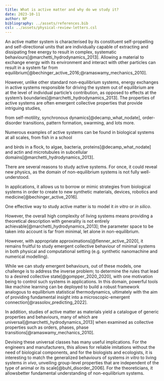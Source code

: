 ```yaml
---
title: What is active matter and why do we study it?
date: 2023-10-11
author: NP
bibliography: ../assets/references.bib
csl: ../assets/physical-review-letters.csl
---
```


<!-- FT: You can maybe provide a wider context, referring to disordered systems, soft matter and statistical mechanics at and out of equilibrium as areas in which active matter has emerged-->

An active matter system is characterised by its constituent self-propelling and
self-directional units that are individually capable of extracting and
dissipating free energy to result in complex, systematic
behaviours\[@marchetti_hydrodynamics_2013\]. Allowing a material to exchange energy
with its environment and interact with other particles can result in a system
far from equilibrium\[@bechinger_active_2016;@ramaswamy_mechanics_2010\].

<!-- here the key is not only that energy is exchanged, it is that energy is dissipated (irreversibility) -->

However, unlike other standard non-equilibrium systems, energy exchanges in
active systems responsible for driving the system out of equilibrium are at the
level of individual particle's contribution, as opposed to effects at the
system's boundaries\[@marchetti_hydrodynamics_2013\]. The properties of active
systems are often emergent collective properties that provide intriguing
studies,

<!-- maybe they provide for intirguing effects, or phenomena. It is not that interestign if they just yield "studies" -->

from self-motility, synchronous dynamics\[@decamp_what_nodate\],
order-disorder transitions, pattern formation, swarming, and lots more.

Numerous examples of active systems can be found in biological systems at all
scales, from fish in a school

<!-- you can cite a paper for each example, instead of just a review. For teh fish, even my own work can fit here, Yang, Turci et al. PLOS 2022 -->

and birds in a flock, to algae, bacteria,
proteins\[@decamp_what_nodate\] and actin and microtubules in subcellular
domains\[@marchetti_hydrodynamics_2013\].

<!-- You do not need to start with "There are several reasons". Enunciate the reasons, getting directly to the bigger questions.  -->

There are several reasons to study active systems. For once, it could reveal
new physics, as the domain of non-equilibrium systems is not fully
well-understood.

<!-- It would be better to explain what is not understood. You can be more concrete: the difficulty is that while at equilibrium we have a theory that tells us about macrostates and their likelihood, contorlled by their energy and the boltzmann factor, out of equilibrium it is not clear how to construct quantities that are equivalent to free energies -->

In applications, it allows us to borrow or mimic strategies
from biological systems in order to create to new synthetic materials, devices,
robotics and medicine\[@bechinger_active_2016\].

One effective way to study active matter is to model it _in vitro_ or _in
silico_.

<!-- the next sentence is a bit vague. -->

However, the overall high complexity of living systems means providing
a theoretical description with generality is not entirely
achievable\[@marchetti_hydrodynamics_2013\]; the parameter space to be taken into
account is far from minimal, let alone in non-equilibrium.

<!--  which approximations do you want to refer to precisely? Maybe giev soem examples? -->

However, with
appropriate approximations\[@flenner_active_2020\], it remains fruitful to study
emergent collective behaviour of minimal systems in both physical and
computational setting (e.g. synthetic nanomachine and numerical modelling).

<!-- provie some examples of such fruits? what kind of insights do we glean from minimal modelling? (this is a broad question of epistemological nature) -->

While we can study emergent behaviours, out of these models, one challenge is
to address the inverse problem; to determine the rules that lead to a desired
collective state\[@gompper_2020_2020\], with one motivation being to control such
systems in applications. In this domain, powerful tools like machine learning
can be deployed to build a robust framework analogous to equilibrium
statistical thermodynamics, ultimately with the aim of providing fundamental
insight into a microscopic-emergent connection\[@rassolov_predicting_2022\].

<!-- very good -->

<!-- this is a bit imprecise, but you are capturing the idea: it is interesting to study the macroscopic phases of active matter as they can reveal interstign, large-scale behaviour that weakly depends on the details of its constituens (even if, in active matter, it is not alwys clear how such details can be coarse-graiend out) -->

In addition, studies of active matter as materials yield a catalogue of generic
properties and behaviours, many of which are
universal\[@marchetti_hydrodynamics_2013\] when examined as collective properties
such as orders, phases, phase transitions\[@ramaswamy_mechanics_2010\].

<!-- this last block is rather vague and it seems to be repeating earlier information -->

Devising
these universal classes has many useful implications. For the engineers and
manufacturers, this allows for reliable imitations without the need of biological components, and for the biologists and ecologists, it is interesting to match the generalized behaviours of systems _in vitro_ to living systems _in
vivo_, unveiling group-level properties that are independent of the type of animal or its scale\[@buhl_disorder_2006\]. For the theoreticians, it allowsbetter fundamental understanding of non-equilibrium systems.
